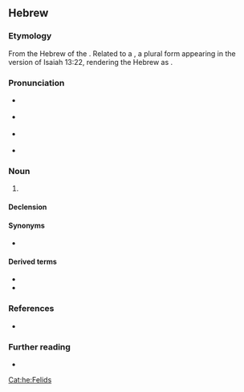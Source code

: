 ==Hebrew==
{{HE root|חתל}}

===Etymology===
From the Hebrew of the {{w|Babylonian Talmud}}. Related to a {{cog|tmr|חתולין}}, a plural form appearing in the {{w|Targum Jonathan}} version of Isaiah 13:22, rendering the Hebrew {{m|hbo|אִיִּים|t=jackals}} as {{m|tmr|חֲתוּלִין|t=cats}}.

===Pronunciation===
* {{a|IL}} {{IPA|he|/χaˈtul/}}
* {{a|Ashkenazi}} {{IPA|he|/xɔ.sul/|/xu.sil/}}
* {{a|Sephardi}} {{IPA|he|/ħaˈt̪ul/|[xaˈθul]}}
* {{a|Yemenite Hebrew|Tiberian Hebrew}} {{IPA|he|/ħɔˈθul/}}

===Noun===
{{he-noun|g=m|tr=khatúl|wv=חָתוּל|f=חֲתוּלָה|cons=חֲתוּל|pl=חֲתוּלִים}}
# {{l|en|cat}}

====Declension====
{{he-decl|ms|חָתוּל|חֲתוּל־|mp|חֲתוּלִים|fs|חֲתוּלָה|חֲתוּלַת־|fp|חֲתוּלוֹת}}

====Synonyms====
* {{sense|cat}} {{l|he|שונרא|tr=shunrá}} {{qualifier|rare}}

====Derived terms====
* {{l|he|חֲתַלְתּוּל}}
* {{l|he|חָתוּל נְמֵרִי|tr=khatúl n'merí}}

===References===
* {{R:Hebrew Terms Database}}

===Further reading===
* {{pedia|lang=he}}

[[Cat:he:Felids]]